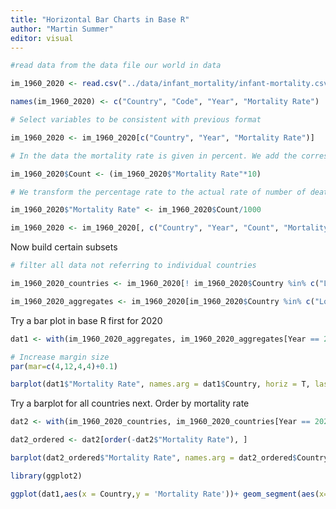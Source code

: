 ```yaml
---
title: "Horizontal Bar Charts in Base R"
author: "Martin Summer"
editor: visual
---
```


```r
#read data from the data file our world in data

im_1960_2020 <- read.csv("../data/infant_mortality/infant-mortality.csv")

names(im_1960_2020) <- c("Country", "Code", "Year", "Mortality Rate")

# Select variables to be consistent with previous format

im_1960_2020 <- im_1960_2020[c("Country", "Year", "Mortality Rate")]

# In the data the mortality rate is given in percent. We add the corresponding counts

im_1960_2020$Count <- (im_1960_2020$"Mortality Rate"*10) 

# We transform the percentage rate to the actual rate of number of death per 1000 life births

im_1960_2020$"Mortality Rate" <- im_1960_2020$Count/1000

im_1960_2020 <- im_1960_2020[, c("Country", "Year", "Count", "Mortality Rate")]
```

Now build certain subsets

```r
# filter all data not referring to individual countries

im_1960_2020_countries <- im_1960_2020[! im_1960_2020$Country %in% c("Low and middle income", "Low income", "High income", "World", "Upper middle income"), ]

im_1960_2020_aggregates <- im_1960_2020[im_1960_2020$Country %in% c("Low and middle income", "Low income", "High income", "World", "Upper middle income"), ]
```

Try a bar plot in base R first for 2020

```r
dat1 <- with(im_1960_2020_aggregates, im_1960_2020_aggregates[Year == 2020, ])

# Increase margin size
par(mar=c(4,12,4,4)+0.1)

barplot(dat1$"Mortality Rate", names.arg = dat1$Country, horiz = T, las = 1, cex.names = 0.5, cex.axis = 0.5)
```

Try a barplot for all countries next. Order by mortality rate

```r
dat2 <- with(im_1960_2020_countries, im_1960_2020_countries[Year == 2020, ])

dat2_ordered <- dat2[order(-dat2$"Mortality Rate"), ]

barplot(dat2_ordered$"Mortality Rate", names.arg = dat2_ordered$Country, horiz = T, las = 1, cex.names = 0.5, cex.axis = 0.5)
```

```r
library(ggplot2)

ggplot(dat1,aes(x = Country,y = 'Mortality Rate'))+ geom_segment(aes(x=Country, xend=Country, y=0, yend= "Mortality Rate"))
```


